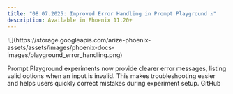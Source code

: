 ```yaml
---
title: "08.07.2025: Improved Error Handling in Prompt Playground ⚠️"
description: Available in Phoenix 11.20+
---
```


<Frame>
![](https://storage.googleapis.com/arize-phoenix-assets/assets/images/phoenix-docs-images/playground_error_handling.png)
</Frame>

Prompt Playground experiments now provide clearer error messages, listing valid options when an input is invalid. This makes troubleshooting easier and helps users quickly correct mistakes during experiment setup.
<Card title="feat(ui): playground error message lists valid options by rickarize · Pull Request #8959 · Arize-ai/phoenix" icon="github" href="https://github.com/Arize-ai/phoenix/pull/8959" horizontal>
    GitHub
</Card>
